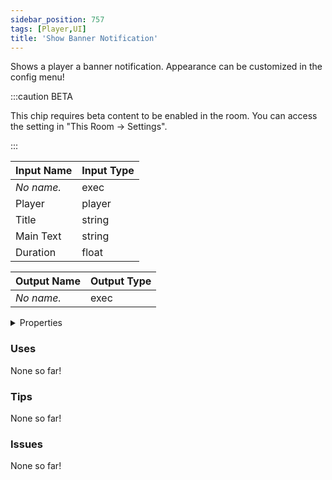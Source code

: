 ```yaml
---
sidebar_position: 757
tags: [Player,UI]
title: 'Show Banner Notification'
---
```


Shows a player a banner notification. Appearance can be customized in the config menu!

:::caution BETA

This chip requires beta content to be enabled in the room. You can access the setting in "This Room -> Settings".

:::




<EsbSvg />

| Input Name | Input Type |
|-----------|-----------|
| *No name.* | exec |
| Player | player |
| Title | string |
| Main Text | string |
| Duration | float |

| Output Name | Output Type |
|-----------|-----------|
| *No name.* | exec |


<details>
  <summary>Properties</summary>
  <div>
    <div>
    <table>
      <thead>
        <tr>
          <th>Is beta required?</th>
          <th>✅</th>
        </tr>
        <tr>
          <th>Is this chip a trolling risk?</th>
          <th>❌</th>
        </tr>
        <tr>
          <th>Is this chip a role assignment risk?</th>
          <th>❌</th>
        </tr>
        <tr>
          <th>Chip UUID</th>
          <th>829b5788-efe0-4df4-91de-75c267ed3d57</th>
        </tr>
      </thead>
    </table>
    </div>
  </div>
</details>

### Uses

None so far!

### Tips

None so far!

### Issues

None so far!